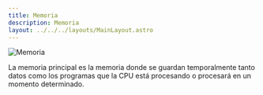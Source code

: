 ```yaml
---
title: Memoria
description: Memoria
layout: ../../../layouts/MainLayout.astro
---
```


![Memoria](/assets/components/memory.png)

La memoria principal es la memoria donde se guardan temporalmente tanto datos como los programas que la CPU está procesando o procesará 
en un momento determinado.